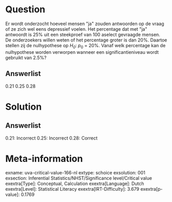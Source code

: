 Question
========

Er wordt onderzocht hoeveel mensen \"ja\" zouden antwoorden op de vraag
of ze zich wel eens depressief voelen. Het percentage dat met \"ja\"
antwoordt is 25% uit een steekproef van 100 aselect gevraagde mensen. De
onderzoekers willen weten of het percentage groter is dan 20%. Daartoe
stellen zij de nulhypothese op *H~0~*: *p*~0~ = 20%. Vanaf welk
percentage kan de nulhypothese worden verworpen wanneer een
significantieniveau wordt gebruikt van 2.5%?

Answerlist
----------

0.21
0.25
0.28

Solution
========

Answerlist
----------

0.21: Incorrect
0.25: Incorrect
0.28: Correct

Meta-information
================
exname: uva-critical-value-166-nl
extype: schoice
exsolution: 001
exsection: Inferential Statistics/NHST/Significance level/Critical value
exextra[Type]: Conceptual, Calculation
exextra[Language]: Dutch
exextra[Level]: Statistical Literacy
exextra[IRT-Difficulty]: 3.679
exextra[p-value]: 0.1769
